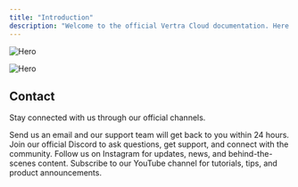 ```yaml
---
title: "Introduction"
description: "Welcome to the official Vertra Cloud documentation. Here you'll learn how all the features of our platform and public API work."
---
```


<img
  className="block dark:hidden rounded-lg"
  src="/images/hero.png"
  alt="Hero"
/>

<img
  className="hidden dark:block rounded-lg"
  src="/images/hero.png"
  alt="Hero"
/>

## Contact

Stay connected with us through our official channels.

<CardGroup cols={2}>
  <Card title="E-mail" icon="envelope" href="mailto:support@vertracloud.app">
    Send us an email and our support team will get back to you within 24 hours.
  </Card>
  <Card title="Discord Community" icon="message" href="https://discord.gg/vertracloud">
    Join our official Discord to ask questions, get support, and connect with the community.
  </Card>
  <Card title="Instagram" icon="camera" href="https://instagram.com/vertracloud">
    Follow us on Instagram for updates, news, and behind-the-scenes content.
  </Card>
  <Card title="YouTube" icon="video" href="https://www.youtube.com/@vertracloud">
    Subscribe to our YouTube channel for tutorials, tips, and product announcements.
  </Card>
</CardGroup>